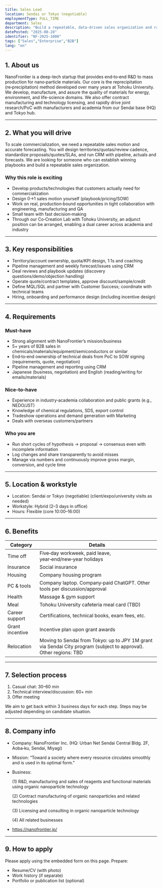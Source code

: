```yaml
---
title: Sales Lead
location: Sendai or Tokyo (negotiable)
employmentType: FULL_TIME
department: Sales
description: "Build a repeatable, data-driven sales organization and raise forecast accuracy."
datePosted: "2025-08-28"
identifier: "NF-2025-1008"
tags: ["Sales","Enterprise","B2B"]
lang: "en"
---
```


## 1. About us

NanoFrontier is a deep-tech startup that provides end‑to‑end R&D to mass production for nano‑particle materials. Our core is the reprecipitation (re‑precipitation) method developed over many years at Tohoku University. We develop, manufacture, and assure the quality of materials for energy, environment, and life-science domains. We also offer contract manufacturing and technology licensing, and rapidly drive joint research/PoC with manufacturers and academia from our Sendai base (HQ) and Tokyo hub.

---

## 2. What you will drive

To scale commercialization, we need a repeatable sales motion and accurate forecasting. You will design territories/quotas/review cadence, standardize proposals/quotes/SLAs, and run CRM with pipeline, actuals and forecasts. We are looking for someone who can establish winning playbooks and build a repeatable sales organization.

### Why this role is exciting

- Develop products/technologies that customers actually need for commercialization
- Design 0→1 sales motion yourself (playbook/pricing/SOW)
- Work on real, production‑bound opportunities in tight collaboration with engineering, manufacturing and QA
- Small team with fast decision‑making
- Through our Co‑Creation Lab with Tohoku University, an adjunct position can be arranged, enabling a dual career across academia and industry

---

## 3. Key responsibilities

- Territory/account ownership, quota/KPI design, 1:1s and coaching
- Pipeline management and weekly forecast/issues using CRM
- Deal reviews and playbook updates (discovery questions/demo/objection handling)
- Operate quote/contract templates, approve discount/sample/credit
- Define MQL/SQL and partner with Customer Success; coordinate with technical teams
- Hiring, onboarding and performance design (including incentive design)

---

## 4. Requirements

### Must‑have

- Strong alignment with NanoFrontier’s mission/business
- 5+ years of B2B sales in chemicals/materials/equipment/semiconductors or similar
- End‑to‑end ownership of technical deals from PoC to SOW signing (requirements, quote, negotiation)
- Pipeline management and reporting using CRM
- Japanese (business, negotiation) and English (reading/writing for emails/materials)

### Nice‑to‑have

- Experience in industry‑academia collaboration and public grants (e.g., NEDO/JST)
- Knowledge of chemical regulations, SDS, export control
- Tradeshow operations and demand generation with Marketing
- Deals with overseas customers/partners

### Who you are

- Run short cycles of hypothesis → proposal → consensus even with incomplete information
- Log changes and share transparently to avoid misses
- Manage via numbers and continuously improve gross margin, conversion, and cycle time

---

## 5. Location & workstyle

- Location: Sendai or Tokyo (negotiable) (client/expo/university visits as needed)
- Workstyle: Hybrid (2–3 days in office)
- Hours: Flexible (core 10:00–16:00)

---

## 6. Benefits

| Category | Details |
| --- | --- |
| Time off | Five‑day workweek, paid leave, year‑end/new‑year holidays |
| Insurance | Social insurance |
| Housing | Company housing program |
| PC & tools | Company laptop. Company‑paid ChatGPT. Other tools per discussion/approval |
| Health | Massage & gym support |
| Meal | Tohoku University cafeteria meal card (TBD) |
| Career support | Certifications, technical books, exam fees, etc. |
| Grant incentive | Incentive plan upon grant awards |
| Relocation | Moving to Sendai from Tokyo: up to JPY 1M grant via Sendai City program (subject to approval). Other regions: TBD |

---

## 7. Selection process

1. Casual chat: 30–60 min
2. Technical interview/discussion: 60+ min
3. Offer meeting

We aim to get back within 3 business days for each step. Steps may be adjusted depending on candidate situation.

---

## 8. Company info

- Company: NanoFrontier Inc. (HQ: Urban Net Sendai Central Bldg. 2F, Aoba‑ku, Sendai, Miyagi)
- Mission: “Toward a society where every resource circulates smoothly and is used in its optimal form.”
- Business:
    
    (1) R&D, manufacturing and sales of reagents and functional materials using organic nanoparticle technology
    
    (2) Contract manufacturing of organic nanoparticles and related technologies
    
    (3) Licensing and consulting in organic nanoparticle technology
    
    (4) All related businesses
    
- https://nanofrontier.jp/

---

## 9. How to apply

Please apply using the embedded form on this page. Prepare:

- Resume/CV (with photo)
- Work history (if separate)
- Portfolio or publication list (optional)


